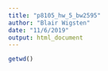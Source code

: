 ```yaml
---
title: "p8105_hw_5_bw2595"
author: "Blair Wigsten"
date: "11/6/2019"
output: html_document
---
```


```r
getwd()
```

